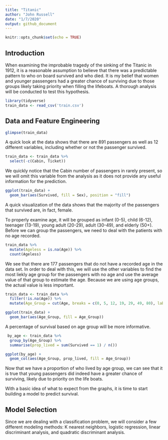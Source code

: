 ```yaml
---
title: "Titanic"
author: "John Russell"
date: "1/7/2020"
output: github_document
---
```


```r
knitr::opts_chunk$set(echo = TRUE)
```

## Introduction

When examining the improbable tragedy of the sinking of the Titanic in 1912, it is a reasonable assumption to believe that there was a predictable pattern to who on board survived and who died. It is my belief that women and younger passengers had a greater chance of surviving due to those groups likely taking priority when filling the lifeboats. A thorough analysis will be conducted to test this hypothesis.

```r
library(tidyverse)
train_data <- read_csv('train.csv')
```

## Data and Feature Engineering
```r
glimpse(train_data)
```

A quick look at the data shows that there are 891 passengers as well as 12 different variables, including whether or not the passenger survived.


```r
train_data <- train_data %>%
  select(-c(Cabin, Ticket))
```
 We quickly notice that the Cabin number of passengers in rarely present, so we will omit this variable from the analysis as it does not provide any useful information for the prediction.
 
```r
ggplot(train_data) +
  geom_bar(aes(Survived, fill = Sex), position = "fill")
```
 
A quick visualization of the data shows that the majority of the passengers that survived are, in fact, female. 

To properly examine age, it will be grouped as infant (0-5), child (6-12), teenager (13-19),  young adult (20-29), adult (30-49), and elderly (50+). Before we can group the passengers, we need to deal with the patients with no age recorded. 
```r
train_data %>%
  mutate(Ageless = is.na(Age)) %>%
  count(Ageless)
```
We see that there are 177 passengers that do not have a recorded age in the data set. In order to deal with this, we will use the other variables to find the most liekly age group for the passengers with no age and use the average value of that group to estimate the age. Because we are using age groups, the actual value is less important.

```r
train_data <- train_data %>%
  filter(!is.na(Age)) %>%
  mutate(Age_Group = cut(Age, breaks = c(0, 5, 12, 19, 29, 49, 80), labels = c("Infant", "Child", "Teen", "Young Adult", "Adult", "Elderly")))
```
```r
ggplot(train_data) +
  geom_bar(aes(Age_Group, fill = Age_Group))
```

A percentage of survival based on age group will be more informative. 
```r
 by_age <- train_data %>%
  group_by(Age_Group) %>%
  summarise(prop_lived = sum(Survived == 1) / n()) 

ggplot(by_age) +
  geom_col(aes(Age_Group, prop_lived, fill = Age_Group))
```

Now that we have a proportion of who lived by age group, we can see that it is true that young passengers did indeed have a greater chance of surviving, likely due to priority on the life boats. 

With a basic idea of what to expect from the graphs, it is time to start building a model to predict survival.

## Model Selection

Since we are dealing with a classification problem, we will consider a few different modeling methods: K nearest neighbors, logistic regression, linear discriminant analysis, and quadratic discriminant analysis. 